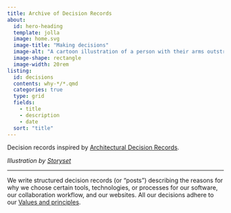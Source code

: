 ```yaml
---
title: Archive of Decision Records
about:
  id: hero-heading
  template: jolla
  image: home.svg
  image-title: "Making decisions"
  image-alt: "A cartoon illustration of a person with their arms outstretched looking uncertain, with a green arrow and black arrow pointing in opposite directions, symbolising a choice or decision.""
  image-shape: rectangle
  image-width: 20rem
listing:
  id: decisions
  contents: why-*/*.qmd
  categories: true
  type: grid
  fields:
    - title
    - description
    - date
  sort: "title"
---
```


```{=html}
<style>
div.quarto-about-jolla {
  margin-top: 0%
}
</style>
```

::: column-screen
::: {#hero-heading}
Decision records inspired by [Architectural Decision
Records](https://adr.github.io/). 

*Illustration by [Storyset](https://storyset.com/choice)*
:::
:::

<hr>

We write structured decision records (or "posts") describing the reasons
for why we choose certain tools, technologies, or processes for our
software, our collaboration workflow, and our websites. All our
decisions adhere to our [Values and
principles](https://seedcase-project.org/about/principles).

::: {#decisions}
:::

